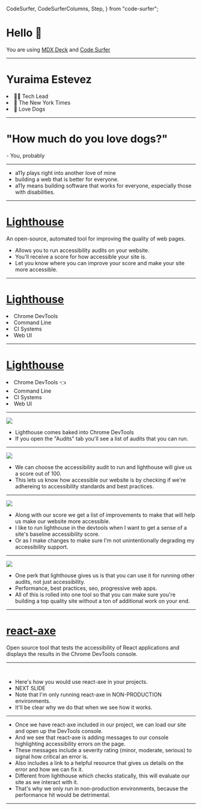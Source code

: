   CodeSurfer,
  CodeSurferColumns,
  Step,
} from "code-surfer";



<Head>
  <title>How to do without doing anything</title>
</Head>

# Hello 👋

You are using [MDX Deck](https://github.com/jxnblk/mdx-deck) and [Code Surfer](https://codesurfer.pomb.us)

---

# Yuraima Estevez

<List>
  <li>👩‍💻 Tech Lead</li>
  <li>📰 The New York Times</li>
  <li>🐶 Love Dogs</li>
</List>

---

# "How much do you love dogs?"
\- You, probably

---

- a11y plays right into another love of mine
- building a web that is better for everyone.
- a11y means building software that works for everyone, especially those with disabilities.

---

# [Lighthouse](https://developers.google.com/web/tools/lighthouse)
An open-source, automated tool for improving the quality of web pages.

<Notes>

- Allows you to run accessibility audits on your website.
- You'll receive a score for how accessible your site is.
- Let you know where you can improve your score and make your site more accessible.

</Notes>

---

# [Lighthouse](https://developers.google.com/web/tools/lighthouse)

<List bullets appear={false}>
  <li>Chrome DevTools</li>
  <li>Command Line</li>
  <li>CI Systems</li>
  <li>Web UI</li>
</List>

---

# [Lighthouse](https://developers.google.com/web/tools/lighthouse)

<List bullets appear={false}>
  <li>Chrome DevTools 👈</li>
  <li>Command Line</li>
  <li>CI Systems</li>
  <li>Web UI</li>
</List>

---

<Image src={lighthouseAudit1} />

<Notes>

- Lighthouse comes baked into Chrome DevTools
- If you open the "Audits" tab you'll see a list of audits that you can run.

</Notes>

___

<Image src={lighthouseAudit2} />

<Notes>

- We can choose the accessibility audit to run and lighthouse will give us a score out of 100.
- This lets us know how accessible our website is by checking if we're adhereing to accessibility standards and best practices.

</Notes>

___

<Image src={lighthouseAudit3} />

<Notes>

- Along with our score we get a list of improvements to make that will help us make our website more accessible.
- I like to run lighthouse in the devtools when I want to get a sense of a site's baseline accessibility score.
- Or as I make changes to make sure I'm not unintentionally degrading my accessibility support.

</Notes>

___

<Image src={lighthouseAudit4} />

<Notes>

- One perk that lighthouse gives us is that you can use it for running other audits, not just accessibility.
- Performance, best practices, seo, progressive web apps.
- All of this is rolled into one tool so that you can make sure you're building a top quality site without a ton of additional work on your end.

</Notes>

___

# [react-axe](https://github.com/dequelabs/react-axe)
Open source tool that tests the accessibility of React applications and displays the results in the Chrome DevTools console.

---

<CodeSurfer>

```js file=./code/react-axe-import.js
```

```js 4:5 file=./code/react-axe-import.js
```

</CodeSurfer>

<Notes>

- Here's how you would use react-axe in your projects.
- NEXT SLIDE
- Note that I'm only running react-axe in NON-PRODUCTION environments.
- It'll be clear why we do that when we see how it works.

</Notes>

___

<FullImage src={reactAxeDemo} />

<Notes>

- Once we have react-axe included in our project, we can load our site and open up the DevTools console.
- And we see that react-axe is adding messages to our console highlighting accessibility errors on the page.
- These messages include a severity rating (minor, moderate, serious) to signal how critical an error is.
- Also includes a link to a helpful resource that gives us details on the error and how we can fix it.
- Different from lighthouse which checks statically, this will evaluate our site as we interact with it.
- That's why we only run in non-production environments, because the performance hit would be detrimental.

</Notes>

___
